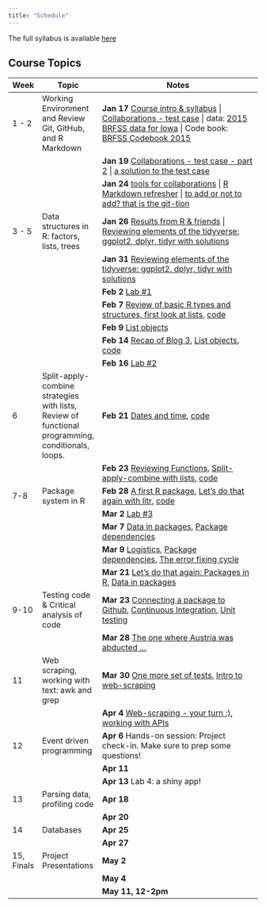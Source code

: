 ```yaml
---
title: "Schedule"
---
```


The full syllabus is available [here](syllabus.pdf)

## Course Topics

Week | Topic | Notes
----- | --------------- | ------------------------------------------------------
1 - 2     | Working Environment and Review Git, GitHub, and R Markdown   | **Jan 17 ** [Course intro & syllabus](../materials-2023/00_getting-started/slides.html) \| [Collaborations - test case](../materials-2023/01_collaborative-environment/01_test-case.html) \| data: [2015 BRFSS data for Iowa](../materials-2023/01_collaborative-environment/data/brfss_iowa.csv) \| Code book: [BRFSS Codebook 2015](https://www.cdc.gov/brfss/annual_data/2015/pdf/codebook15_llcp.pdf)
&nbsp;    | &nbsp;                                                       | **Jan 19** [Collaborations - test case - part 2](../materials-2023/01_collaborative-environment/01_test-case.html#16) \| [a solution to the test case](../materials-2023/01_collaborative-environment/02_test-case-solution.html)
&nbsp;    | &nbsp;                                                       | **Jan 24** [tools for collaborations](../materials-2023/01_collaborative-environment/03_tools-of-the-trade.html) \| [R Markdown refresher](https://ds202-at-isu.github.io/materials/01_collaborative-environment/03_rmarkdown.html#1) \| [to add or not to add? that is the git-tion](../materials-2023/01_collaborative-environment/05_responsible_git.html)
3 - 5     | Data structures in R: factors, lists, trees                  | **Jan 26** [Results from R & friends](../materials-2023/02_tidyverse/01b_r-and-friends.html) \| [Reviewing elements of the tidyverse: ggplot2, dplyr, tidyr with solutions](../materials-2023/02_tidyverse/01_intro.html)
&nbsp;    | &nbsp;                                                       | **Jan 31** [Reviewing elements of the tidyverse: ggplot2, dplyr, tidyr with solutions](../materials-2023/02_tidyverse/01_intro.html) 
&nbsp;    | &nbsp;                                                       | **Feb 2** [Lab #1](labs/01-slides.qmd)
&nbsp;    | &nbsp;                                                       | **Feb 7** [Review of basic R types and structures, first look at lists](../materials-2023/03_data-structures/01_data-structures.html), [code](../materials-2023/code/code-2023-02-07.R)
&nbsp;    | &nbsp;                                                       | **Feb 9** [ List objects](../materials-2023/03_data-structures/01_data-structures.html#18)
 &nbsp;        | &nbsp;                                                       | **Feb 14** [ Recap of Blog 3](../materials-2023/99_recaps/03_blog-recap.html), [List objects](../materials-2023/03_data-structures/01_data-structures.html#26), [code](../materials-2023/code/code-2023-02-14.R)
&nbsp;     |   &nbsp;     | **Feb 16** [Lab #2](labs/02_lab_2023.html)
6         | Split-apply-combine strategies with lists, Review of functional programming, conditionals, loops.                    | **Feb 21** [Dates and time](../materials-2023/03_data-structures/02_date-and-time.html), [code](../materials-2023/code/code-2023-02-21.R)  
&nbsp;    | &nbsp;                                                       | **Feb 23** [Reviewing Functions](../materials-2023/04_functional-programming/01_functions.html), [Split-apply-combine with lists](../materials-2023/04_functional-programming/02b_purrr.html), [code](../materials-2023/code/code-2023-02-23.R)  
7-8       | Package system in R                                          | **Feb 28** [A first R package](../materials-2023/09_packages/01_r-packages.html), [Let's do that again with litr](https://jacobbien.github.io/litr-project/index.html), [code](../materials-2023/code/code-2023-02-28.R)
&nbsp;    | &nbsp;                                                       | **Mar 2** [Lab #3](labs/03-lab-slides.qmd)
&nbsp;    | &nbsp;                                                       | **Mar 7** [Data in packages](../materials-2023/09_packages/02_r-packages-data.html), [Package dependencies](../materials-2023/09_packages/01_r-packages.html#11)
&nbsp;    | &nbsp;                                                       | **Mar 9** [Logistics](../materials-2023/news/news-2023-03-09.html), [Package dependencies](../materials-2023/09_packages/01_r-packages-data.html#11), [The error fixing cycle](../materials-2023/09_packages/02_r-packages-data.html)
&nbsp;    | &nbsp;                                                       | **Mar 21** [Let's do that again: Packages in R](../materials-2023/09_packages/01_r-packages.html#5), [Data in packages](../materials-2023/09_packages/02_r-packages-data-no-turns.html)
9-10      | Testing code & Critical analysis of code                     | **Mar 23** [Connecting a package to Github](https://stat585-at-isu.github.io/materials-2023/09_packages/02_r-packages-data-no-turns.html#15), [Continuous Integration](https://stat585-at-isu.github.io/materials-2023/09_packages/02_r-packages-data-no-turns.html#14), [Unit testing](../materials-2023/08_testing-code/02_testing-code.html)
&nbsp;    | &nbsp;                                                       | **Mar 28** [The one where Austria was abducted ...](../materials-2023/08_testing-code/02_testing-code.html#15)
11        | Web scraping, working with text: awk and grep      | **Mar 30** [One more set of tests](https://stat585-at-isu.github.io/materials-2023/08_testing-code/02_testing-code.html#32), [Intro to web-scraping](../materials-2023/11_web-scraping/01_web-scraping.html)
&nbsp;    | &nbsp;                                                       | **Apr 4** [Web-scraping - your turn :)](../materials-2023/11_web-scraping/01_web-scraping.html#5), [working with APIs](../materials-2023/11_web-scraping/03_api.html) |
12        | Event driven programming                                     | **Apr 6** Hands-on session: Project check-in. Make sure to prep some questions!  
&nbsp;    | &nbsp;                                                       | **Apr 11**
&nbsp;    | &nbsp;                                                       | **Apr 13** Lab 4: a shiny app!
13        | Parsing data, profiling code                                 | **Apr 18**
&nbsp;    | &nbsp;                                                       | **Apr 20**
14        | Databases                                                    | **Apr 25** 
&nbsp;    | &nbsp;                                                       | **Apr 27**
15, Finals | Project Presentations                                       | **May 2**
&nbsp;    | &nbsp;                                                       | **May 4**
&nbsp;    | &nbsp;                                                       | **May 11, 12-2pm**